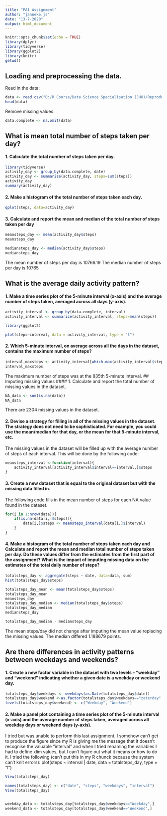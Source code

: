 ---
title: "PA1 Assignment"
author: "janneke.js"
date: "13-7-2020"
output: html_document
---

```{r echo = TRUE}
knitr::opts_chunk$set(echo = TRUE)
library(dplyr)
library(tidyverse)
library(ggplot2)
library(knitr)
getwd()
```

## Loading and preprocessing the data.
Read in the data:
```{r}
data <- read.csv("D:/R Course/Data Science Specialisation (JHU)/Reproducible Research/repdata_data_activity/activity.csv")
head(data)
```

Remove missing values:
```{r}
data.complete <- na.omit(data)
```


## What is mean total number of steps taken per day?
#### 1. Calculate the total number of steps taken per day. 
```{r}
library(tidyverse)
activity_day <- group_by(data.complete, date)
activity_day <- summarize(activity_day, steps=sum(steps))
activity_day
summary(activity_day)

```

#### 2. Make a histogram of the total number of steps taken each day.


```{r, echo = TRUE}
qplot(steps, data=activity_day)

```


#### 3. Calculate and report the mean and median of the total number of steps taken per day

```{r}
meansteps_day <- mean(activity_day$steps)
meansteps_day

mediansteps_day <- median(activity_day$steps)
mediansteps_day
```

The mean number of steps per day is 10766.19
The median number of steps per day is 10765

## What is the average daily activity pattern?
#### 1. Make a time series plot of the 5-minute interval (x-axis) and the average number of steps taken, averaged across all days (y-axis). 

```{r}
activity_interval <- group_by(data.complete, interval)
activity_interval <- summarize(activity_interval, steps=mean(steps))

library(ggplot2)

plot(steps~interval, data = activity_interval, type = "l")
```

#### 2. Which 5-minute interval, on average across all the days in the dataset, contains the maximum number of steps?
```{r}
interval_maxsteps <- activity_interval[which.max(activity_interval$steps),]$interval
interval_maxsteps
```
The maximum number of steps was at the 835th 5-minute interval.
## Imputing missing values
#### 1. Calculate and report the total number of missing values in the dataset.
```{r}
NA_data <- sum(is.na(data))
NA_data
```
There are 2304 missing values in the dataset. 

#### 2. Devise a strategy for filling in all of the missing values in the dataset. The strategy does not need to be sophisticated. For example, you could use the mean/median for that day, or the mean for that 5-minute interval, etc.
The missing values in the dataset will be filled up with the average number of steps of each interval. This will be done by the following code:

```{r}
meansteps_interval <-function(interval){
    activity_interval[activity_interval$interval==interval,]$steps
}

```


#### 3. Create a new dataset that is equal to the original dataset but with the missing data filled in.
The following code fills in the mean number of steps for each NA value found in the dataset. 
```{r}
for(i in 1:nrow(data)){
    if(is.na(data[i,]$steps)){
        data[i,]$steps <- meansteps_interval(data[i,]$interval)
    }
}

```

#### 4. Make a histogram of the total number of steps taken each day and Calculate and report the mean and median total number of steps taken per day. Do these values differ from the estimates from the first part of the assignment? What is the impact of imputing missing data on the estimates of the total daily number of steps?

```{r}
totalsteps_day <- aggregate(steps ~ date, data=data, sum)
hist(totalsteps_day$steps)

totalsteps_day_mean <- mean(totalsteps_day$steps)
totalsteps_day_mean
meansteps_day
totalsteps_day_median <- median(totalsteps_day$steps)
totalsteps_day_median
mediansteps_day

totalsteps_day_median - mediansteps_day
```
The mean steps/day did not change after imputing the mean value replacing the missing values. The median differed 1.188679 points. 


## Are there differences in activity patterns between weekdays and weekends?
#### 1. Create a new factor variable in the dataset with two levels – “weekday” and “weekend” indicating whether a given date is a weekday or weekend day.
```{r}
totalsteps_day$weekdays <- weekdays(as.Date(totalsteps_day$date))
totalsteps_day$weekend <-as.factor(totalsteps_day$weekdays=="zaterday"|totalsteps_day$weekdays=="zondag")
levels(totalsteps_day$weekend) <- c("Weekday", "Weekend")
```

#### 2. Make a panel plot containing a time series plot of the 5-minute interval (x-axis) and the average number of steps taken, averaged across all weekday days or weekend days (y-axis). 
I tried but was unable to perform this last assignment. I somehow can't get to produce the figure since my R is giving me the message that it doesn't recognise the valuable "interval" and when I tried renaming the variables I had to define xlim values, but I can't figure out what it means or how to do it. I tried the following (can't put this in my R chunck because the system can't knit errors): plot(steps ~ interval | date, data = totalsteps_day, type = "l")
```{r}
View(totalsteps_day)

names(totalsteps_day) <- c("date", "steps", "weekdays", "interval")
View(totalsteps_day)


weekday_data <- totalsteps_day[totalsteps_day$weekdays=="Weekday",]
weekend_data <- totalsteps_day[totalsteps_day$weekend=="Weekend",]


```

